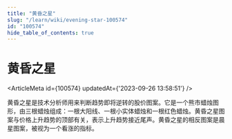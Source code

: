 ```yaml
---
title: "黄昏之星"
slug: "/learn/wiki/evening-star-100574"
id: "100574"
hide_table_of_contents: true
---
```



# 黄昏之星

<ArticleMeta id={100574} updatedAt={'2023-09-26 13:58:51'} />
<div className='border-solid border-b border-t-0 my-4 border-[var(--ifm-color-gray-300)]' />

黄昏之星是技术分析师用来判断趋势即将逆转的股价图案。它是一个熊市蜡烛图形，由三根蜡烛组成：一根大阳线、一根小实体蜡烛和一根红色蜡烛。黄昏之星图案与价格上升趋势的顶部有关，表示上升趋势接近尾声。黄昏之星的相反图案是晨星图案，被视为一个看涨的指标。
